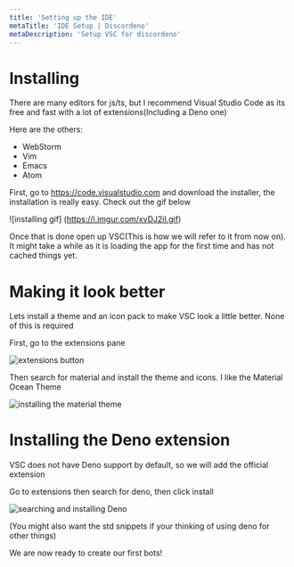 ```yaml
---
title: 'Setting up the IDE'
metaTitle: 'IDE Setup | Discordeno'
metaDescription: 'Setup VSC for discordeno'
---
```


# Installing

There are many editors for js/ts, but I recommend Visual Studio Code as its free and fast with a lot of extensions(Including a Deno one)

Here are the others:
- WebStorm
- Vim
- Emacs
- Atom

First, go to <https://code.visualstudio.com> and download the installer, the installation is really easy. Check out the gif below

![installing gif] (https://i.imgur.com/xvDJ2iI.gif)

Once that is done open up VSC(This is how we will refer to it from now on). It might take a while as it is loading the app for the first time and has not cached things yet.

# Making it look better

Lets install a theme and an icon pack to make VSC look a little better. None of this is required

First, go to the extensions pane

![extensions button](https://i.imgur.com/Hw0pY2z.png)

Then search for material and install the theme and icons. I like the Material Ocean Theme

![installing the material theme](https://i.imgur.com/DrnvBJS.png)

# Installing the Deno extension

VSC does not have Deno support by default, so we will add the official extension

Go to extensions then search for deno, then click install

![searching and installing Deno](https://i.imgur.com/G0CwSiS.gif)

(You might also want the std snippets if your thinking of using deno for other things)

We are now ready to create our first bots!
